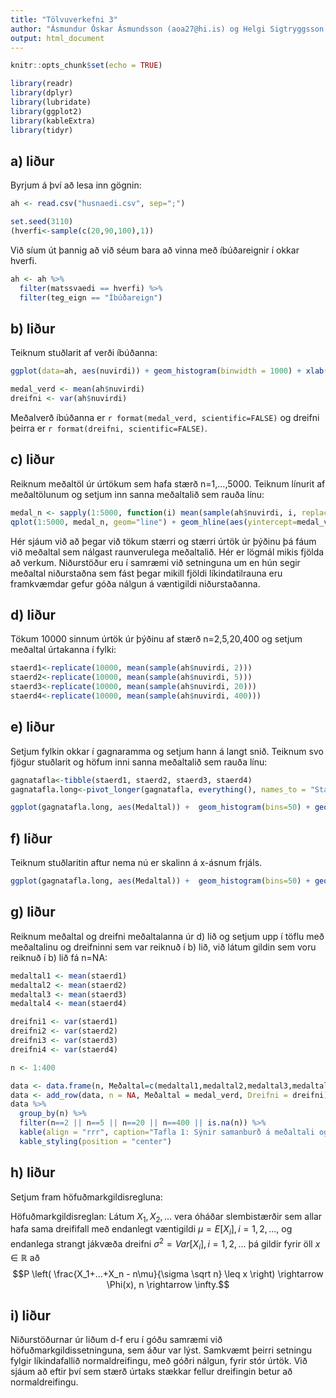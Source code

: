 ```yaml
---
title: "Tölvuverkefni 3"
author: "Ásmundur Óskar Ásmundsson (aoa27@hi.is) og Helgi Sigtryggsson (hes86@hi.is)"
output: html_document
---
```


```r
knitr::opts_chunk$set(echo = TRUE)
```

```r
library(readr)
library(dplyr)
library(lubridate)
library(ggplot2)
library(kableExtra)
library(tidyr)
```

## a) liður
Byrjum á því að lesa inn gögnin:
```r
ah <- read.csv("husnaedi.csv", sep=";")
```

```r
set.seed(3110)
(hverfi<-sample(c(20,90,100),1))
```

Við síum út þannig að við séum bara að vinna með íbúðareignir í okkar hverfi.
```r
ah <- ah %>%
  filter(matssvaedi == hverfi) %>%
  filter(teg_eign == "Íbúðareign")
```

## b) liður

Teiknum stuðlarit af verði íbúðanna:
```r
ggplot(data=ah, aes(nuvirdi)) + geom_histogram(binwidth = 1000) + xlab("Verð") + ylab("Fjöldi") + labs(caption = paste("Mynd 1: Stuðlarit af verði íbúða í hverfi númer",toString(hverfi))) + theme(plot.caption = element_text(hjust = 0.5))

medal_verd <- mean(ah$nuvirdi)
dreifni <- var(ah$nuvirdi)
```

Meðalverð íbúðanna er `r format(medal_verd, scientific=FALSE)` og dreifni þeirra er `r format(dreifni, scientific=FALSE)`.

## c) liður
Reiknum meðaltöl úr úrtökum sem hafa stærð n=1,...,5000. Teiknum línurit af meðaltölunum og setjum inn sanna meðaltalið sem rauða línu:
```r
medal_n <- sapply(1:5000, function(i) mean(sample(ah$nuvirdi, i, replace=TRUE)))
qplot(1:5000, medal_n, geom="line") + geom_hline(aes(yintercept=medal_verd), color="red") + xlab("Númer úrtaks") + ylab("Meðaltal") + labs(caption = "Mynd 2: Línurit af meðaltölum með sanna meðaltalinu.") + theme(plot.caption = element_text(hjust = 0.5))
```

Hér sjáum við að þegar við tökum stærri og stærri úrtök úr þýðinu þá fáum við meðaltal sem nálgast raunverulega meðaltalið. Hér er lögmál mikis fjölda að verkum. Niðurstöður eru í samræmi við setninguna um \textit{lögmál mikils fjölda} en hún segir meðaltal niðurstaðna sem fást þegar mikill fjöldi líkindatilrauna eru framkvæmdar gefur góða nálgun á væntigildi niðurstaðanna.

## d) liður

Tökum 10000 sinnum úrtök úr þýðinu af stærð n=2,5,20,400 og setjum meðaltal úrtakanna í fylki:

```r
staerd1<-replicate(10000, mean(sample(ah$nuvirdi, 2)))
staerd2<-replicate(10000, mean(sample(ah$nuvirdi, 5)))
staerd3<-replicate(10000, mean(sample(ah$nuvirdi, 20)))
staerd4<-replicate(10000, mean(sample(ah$nuvirdi, 400)))
```

## e) liður

Setjum fylkin okkar í gagnaramma og setjum hann á langt snið. Teiknum svo fjögur stuðlarit og höfum inni sanna meðaltalið sem rauða línu:
```r
gagnatafla<-tibble(staerd1, staerd2, staerd3, staerd4)
gagnatafla.long<-pivot_longer(gagnatafla, everything(), names_to = "Staerd", values_to = "Medaltal")

ggplot(gagnatafla.long, aes(Medaltal)) +  geom_histogram(bins=50) + geom_vline(aes(xintercept=medal_verd), color="red") + xlab("Meðaltal") + ylab("Fjöldi") + facet_wrap(vars(Staerd)) + labs(caption = "Mynd 3: Fjögur stuðlarit af staerd1, staerd2, staerd3 og staerd4, þar sem rauð lína sínir sanna meðaltalið.") + theme(plot.caption = element_text(hjust = 0.5))
```

## f) liður

Teiknum stuðlaritin aftur nema nú er skalinn á x-ásnum frjáls.
```r
ggplot(gagnatafla.long, aes(Medaltal)) +  geom_histogram(bins=50) + geom_vline(aes(xintercept=medal_verd), color="red") + xlab("Meðaltal") + ylab("Fjöldi") + facet_wrap(vars(Staerd), scales = "free_x") + labs(caption = "Mynd 4: Fjögur stuðlarit af staerd1, staerd2, staerd3 og staerd4, þar sem rauð lína sínir sanna meðaltalið.") + theme(plot.caption = element_text(hjust = 0.5))
```

## g) liður

Reiknum meðaltal og dreifni meðaltalanna úr d) lið og setjum upp í töflu með meðaltalinu og dreifninni sem var reiknuð í b) lið, við látum gildin sem voru reiknuð í b) lið fá n=NA:
```r
medaltal1 <- mean(staerd1)
medaltal2 <- mean(staerd2)
medaltal3 <- mean(staerd3)
medaltal4 <- mean(staerd4)

dreifni1 <- var(staerd1)
dreifni2 <- var(staerd2)
dreifni3 <- var(staerd3)
dreifni4 <- var(staerd4)

n <- 1:400

data <- data.frame(n, Meðaltal=c(medaltal1,medaltal2,medaltal3,medaltal4), Dreifni=c(dreifni1,dreifni2,dreifni3,dreifni4))
data <- add_row(data, n = NA, Meðaltal = medal_verd, Dreifni = dreifni)
data %>%
  group_by(n) %>%
  filter(n==2 || n==5 || n==20 || n==400 || is.na(n)) %>%
  kable(align = "rrr", caption="Tafla 1: Sýnir samanburð á meðaltali og dreifni meðaltalanna úr d) lið, auk meðaltals og dreifni úr b) lið.") %>%
  kable_styling(position = "center")
```


## h) liður
Setjum fram höfuðmarkgildisregluna:

Höfuðmarkgildisreglan: Látum $X_1, X_2, . . .$ vera óháðar slembistærðir sem allar hafa sama dreififall með endanlegt væntigildi $\mu = E[X_i], i = 1, 2, ...,$ og endanlega strangt jákvæða dreifni $\sigma^2 = Var[X_i], i = 1, 2, ...$ þá gildir fyrir öll $x \in \mathbb{R}$ að $$P \left( \frac{X_1+...+X_n - n\mu}{\sigma \sqrt n} \leq x \right) \rightarrow \Phi(x), n \rightarrow \infty.$$

## i) liður
Niðurstöðurnar úr liðum d-f eru í góðu samræmi við höfuðmarkgildissetninguna, sem áður var lýst. Samkvæmt þeirri setningu fylgir líkindafallið normaldreifingu, með góðri nálgun, fyrir stór úrtök. Við sjáum að eftir því sem stærð úrtaks stækkar fellur dreifingin betur að normaldreifingu.
